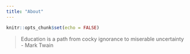 ```yaml
---
title: "About"
---
```


```r
knitr::opts_chunk$set(echo = FALSE)
```

> Education is a path from cocky ignorance to miserable uncertainty<br />
> - Mark Twain